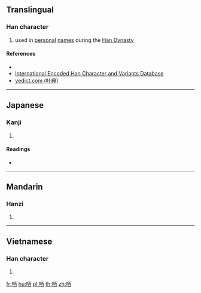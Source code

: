 ==Translingual==

===Han character===
{{Han char|rn=30|rad=口|as=07|sn=10|four=61060|canj=RMCW,XRMCW|ids=⿰口酉}}

# used in [[personal]] [[name]]s during the [[w:Han Dynasty|Han Dynasty]]

====References====
* {{Han ref|kx=0193.051|dkj=03726|hdz=10627.050|uh=5512|ud=21778|bh=D0F3|bd=53491}}
* [http://chardb.iis.sinica.edu.tw/char/U+5512 International Encoded Han Character and Variants Database]
* [http://yedict.com/htm/55/5512.htm yedict.com (叶典)]

----

==Japanese==

===Kanji===
{{ja-kanji|grade=|rs=口07}}

# {{defn|lang=ja|sort=口07}}

====Readings====
* {{ja-readings|on=[[しゅう]] (shū), [[じゅう]] (jū)|kun=}}

----

==Mandarin==

===Hanzi===
{{cmn-hanzi|pin=[[qiú]] ([[qiu2]]), [[miū]] ([[miu1]])|wg=ch'iu<sup>2</sup>}}

# {{defn|lang=cmn|sort=口07}}

----

==Vietnamese==

===Han character===
{{vi-hantu|[[dẫu]]|rs=口07}}

# {{defn|lang=vi|sort=口07}}

[[fr:唒]]
[[hu:唒]]
[[pl:唒]]
[[th:唒]]
[[zh:唒]]